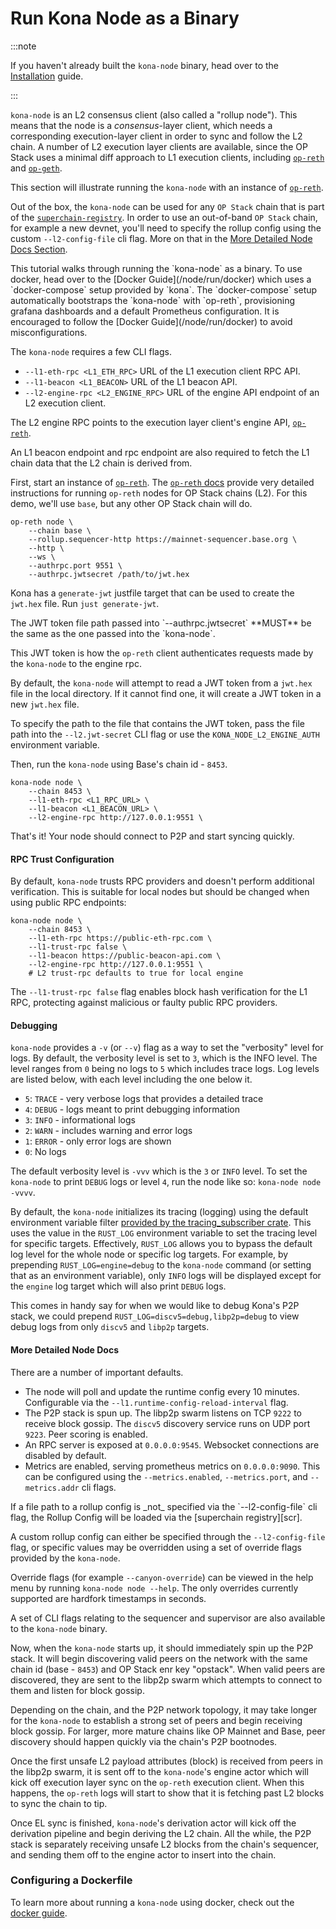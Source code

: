 
# Run Kona Node as a Binary

:::note

If you haven't already built the `kona-node` binary, head over to the
[Installation](/node/install/overview) guide.

:::

`kona-node` is an L2 consensus client (also called a "rollup node").
This means that the node is a _consensus_-layer client, which needs
a corresponding execution-layer client in order to sync and follow
the L2 chain. A number of L2 execution layer clients are available,
since the OP Stack uses a minimal diff approach to L1 execution
clients, including [`op-reth`][op-reth] and [`op-geth`][op-geth].

This section will illustrate running the `kona-node` with an instance
of [`op-reth`][op-reth].

Out of the box, the `kona-node` can be used for any `OP Stack` chain
that is part of the [`superchain-registry`][scr]. In order to use an
out-of-band `OP Stack` chain, for example a new devnet, you'll need
to specify the rollup config using the custom `--l2-config-file`
cli flag. More on that in the
[More Detailed Node Docs Section](#-More-Detailed-Node-Docs).

<Callout type="info">
This tutorial walks through running the `kona-node` as
a binary. To use docker, head over to the
[Docker Guide](/node/run/docker) which uses a `docker-compose`
setup provided by `kona`. The `docker-compose` setup
automatically bootstraps the `kona-node` with `op-reth`,
provisioning grafana dashboards and a default Prometheus
configuration. It is encouraged to follow the
[Docker Guide](/node/run/docker) to avoid misconfigurations.
</Callout>

The `kona-node` requires a few CLI flags.

- `--l1-eth-rpc <L1_ETH_RPC>`
  URL of the L1 execution client RPC API.
- `--l1-beacon <L1_BEACON>`
  URL of the L1 beacon API.
- `--l2-engine-rpc <L2_ENGINE_RPC>`
  URL of the engine API endpoint of an L2 execution client.

The L2 engine RPC points to the execution layer client's engine API,
[`op-reth`][op-reth].

An L1 beacon endpoint and rpc endpoint are also required to
fetch the L1 chain data that the L2 chain is derived from.

First, start an instance of [`op-reth`][op-reth]. The
[`op-reth` docs][op-reth-docs] provide very detailed instructions
for running `op-reth` nodes for OP Stack chains (L2). For this
demo, we'll use `base`, but any other OP Stack chain will do.

```
op-reth node \
    --chain base \
    --rollup.sequencer-http https://mainnet-sequencer.base.org \
    --http \
    --ws \
    --authrpc.port 9551 \
    --authrpc.jwtsecret /path/to/jwt.hex
```

Kona has a `generate-jwt` justfile target that can be used to
create the `jwt.hex` file. Run `just generate-jwt`.


<Callout type="info">
The JWT token file path passed into `--authrpc.jwtsecret`
**MUST** be the same as the one passed into the `kona-node`.

This JWT token is how the `op-reth` client authenticates
requests made by the `kona-node` to the engine rpc.

By default, the `kona-node` will attempt to read a JWT token
from a `jwt.hex` file in the local directory. If it cannot
find one, it will create a JWT token in a new `jwt.hex` file.

To specify the path to the file that contains the JWT token,
pass the file path into the `--l2.jwt-secret` CLI flag or
use the `KONA_NODE_L2_ENGINE_AUTH` environment variable.
</Callout>

Then, run the `kona-node` using Base's chain id - `8453`.

```
kona-node node \
    --chain 8453 \
    --l1-eth-rpc <L1_RPC_URL> \
    --l1-beacon <L1_BEACON_URL> \
    --l2-engine-rpc http://127.0.0.1:9551 \
```

That's it! Your node should connect to P2P and start syncing
quickly.

#### RPC Trust Configuration

By default, `kona-node` trusts RPC providers and doesn't perform additional verification. 
This is suitable for local nodes but should be changed when using public RPC endpoints:

```
kona-node node \
    --chain 8453 \
    --l1-eth-rpc https://public-eth-rpc.com \
    --l1-trust-rpc false \
    --l1-beacon https://public-beacon-api.com \
    --l2-engine-rpc http://127.0.0.1:9551 \
    # L2 trust-rpc defaults to true for local engine
```

The `--l1-trust-rpc false` flag enables block hash verification for the L1 RPC, 
protecting against malicious or faulty public RPC providers.


#### Debugging

`kona-node` provides a `-v` (or `--v`) flag as a way to set
the "verbosity" level for logs. By default, the verbosity level
is set to `3`, which is the INFO level. The level ranges from `0`
being no logs to `5` which includes trace logs. Log levels are
listed below, with each level including the one below it.

- `5`: `TRACE` - very verbose logs that provides a detailed trace
- `4`: `DEBUG` - logs meant to print debugging information
- `3`: `INFO` - informational logs
- `2`: `WARN` - includes warning and error logs
- `1`: `ERROR` - only error logs are shown
- `0`: No logs

The default verbosity level is `-vvv` which is the `3` or `INFO`
level. To set the `kona-node` to print `DEBUG` logs or level `4`,
run the node like so: `kona-node node -vvvv`.

By default, the `kona-node` initializes its tracing (logging)
using the default environment variable filter [provided by the
tracing_subscriber crate][tracing-env]. This uses the value in
the `RUST_LOG` environment variable to set the tracing level
for specific targets. Effectively, `RUST_LOG` allows you to
bypass the default log level for the whole node or specific
log targets. For example, by prepending `RUST_LOG=engine=debug`
to the `kona-node` command (or setting that as an environment
variable), only `INFO` logs will be displayed except for the
`engine` log target which will also print `DEBUG` logs.

This comes in handy say for when we would like to debug Kona's
P2P stack, we could prepend `RUST_LOG=discv5=debug,libp2p=debug`
to view debug logs from only `discv5` and `libp2p` targets.


#### More Detailed Node Docs

There are a number of important defaults.

- The node will poll and update the runtime config every 10 minutes.
  Configurable via the `--l1.runtime-config-reload-interval` flag.
- The P2P stack is spun up. The libp2p swarm listens on TCP `9222`
  to receive block gossip. The `discv5` discovery service runs on
  UDP port `9223`. Peer scoring is enabled.
- An RPC server is exposed at `0.0.0.0:9545`. Websocket connections
  are disabled by default.
- Metrics are enabled, serving prometheus metrics on `0.0.0.0:9090`.
  This can be configured using the `--metrics.enabled`,
  `--metrics.port`, and `--metrics.addr` cli flags.

<Callout type="info">
If a file path to a rollup config is _not_ specified via the
`--l2-config-file` cli flag, the Rollup Config will be loaded
via the [superchain registry][scr].

A custom rollup config can either be specified through the
`--l2-config-file` flag, or specific values may be overridden
using a set of override flags provided by the `kona-node`.

Override flags (for example `--canyon-override`) can be viewed
in the help menu by running `kona-node node --help`. The only
overrides currently supported are hardfork timestamps in seconds.
</Callout>

A set of CLI flags relating to the sequencer and supervisor are
also available to the `kona-node` binary.

Now, when the `kona-node` starts up, it should immediately spin up
the P2P stack. It will begin discovering valid peers on the network
with the same chain id (base - `8453`) and OP Stack enr key "opstack".
When valid peers are discovered, they are sent to the libp2p swarm
which attempts to connect to them and listen for block gossip.

Depending on the chain, and the P2P network topology, it may take
longer for the `kona-node` to establish a strong set of peers and
begin receiving block gossip. For larger, more mature chains like
OP Mainnet and Base, peer discovery should happen quickly via the
chain's P2P bootnodes.

Once the first unsafe L2 payload attributes (block) is received
from peers in the libp2p swarm, it is sent off to the `kona-node`'s
engine actor which will kick off execution layer sync on the
`op-reth` execution client. When this happens, the `op-reth` logs
will start to show that it is fetching past L2 blocks to sync the
chain to tip.

Once EL sync is finished, `kona-node`'s derivation actor will
kick off the derivation pipeline and begin deriving the L2 chain.
All the while, the P2P stack is separately receiving unsafe L2
blocks from the chain's sequencer, and sending them off to the
engine actor to insert into the chain.


### Configuring a Dockerfile

To learn more about running a `kona-node` using docker, check
out the [docker guide](/node/run/docker).


[tracing-env]: https://docs.rs/tracing-subscriber/latest/tracing_subscriber/filter/struct.EnvFilter.html#method.from_default_env

[scr]: https://github.com/ethereum-optimism/superchain-registry/tree/main

[op-reth-docs]: https://reth.rs/run/opstack

[op-reth]: https://github.com/paradigmxyz/reth/blob/main/crates/optimism/bin/src/main.rs
[op-geth]: https://github.com/ethereum-optimism/op-geth

[buildx]: https://github.com/op-rs/kona/tree/main/docker
[packages]: https://github.com/orgs/op-rs/packages?repo_name=kona
[pdocs]: https://github.com/op-rs/kona/pkgs/container/kona%2Fkona-node/446969659?tag=latest
